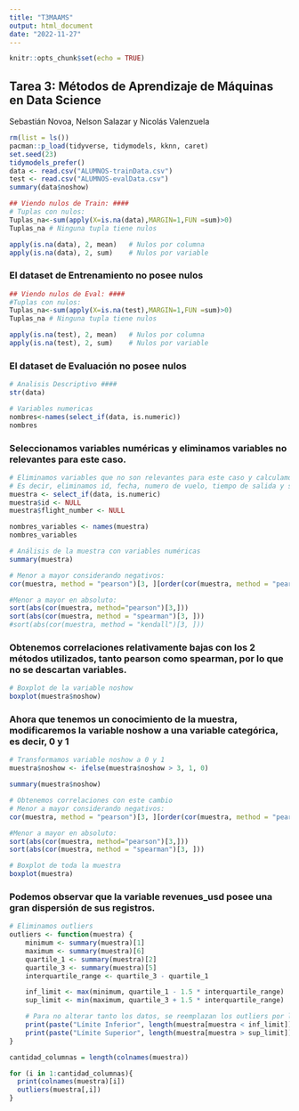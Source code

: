 ```yaml
---
title: "T3MAAMS"
output: html_document
date: "2022-11-27"
---
```


```r
knitr::opts_chunk$set(echo = TRUE)
```

## Tarea 3: Métodos de Aprendizaje de Máquinas en Data Science

Sebastián Novoa, Nelson Salazar y Nicolás Valenzuela

```r
rm(list = ls())
pacman::p_load(tidyverse, tidymodels, kknn, caret)
set.seed(23)
tidymodels_prefer()
data <- read.csv("ALUMNOS-trainData.csv")
test <- read.csv("ALUMNOS-evalData.csv")
summary(data$noshow)
```

```r
## Viendo nulos de Train: ####
# Tuplas con nulos:
Tuplas_na<-sum(apply(X=is.na(data),MARGIN=1,FUN =sum)>0)
Tuplas_na # Ninguna tupla tiene nulos

apply(is.na(data), 2, mean)   # Nulos por columna
apply(is.na(data), 2, sum)    # Nulos por variable
```

### El dataset de Entrenamiento no posee nulos

```r
## Viendo nulos de Eval: ####
#Tuplas con nulos:
Tuplas_na<-sum(apply(X=is.na(test),MARGIN=1,FUN =sum)>0)
Tuplas_na # Ninguna tupla tiene nulos

apply(is.na(test), 2, mean)   # Nulos por columna
apply(is.na(test), 2, sum)    # Nulos por variable
```

### El dataset de Evaluación no posee nulos

```r
# Analisis Descriptivo ####
str(data)

# Variables numericas
nombres<-names(select_if(data, is.numeric))
nombres
```

### Seleccionamos variables numéricas y eliminamos variables no relevantes para este caso.

```r
# Eliminamos variables que no son relevantes para este caso y calculamos correlaciones
# Es decir, eliminamos id, fecha, numero de vuelo, tiempo de salida y seleccionamos variables numéricas para realizar el cálculo de correlaciones
muestra <- select_if(data, is.numeric)
muestra$id <- NULL
muestra$flight_number <- NULL

nombres_variables <- names(muestra)
nombres_variables
```

```r
# Análisis de la muestra con variables numéricas
summary(muestra)
```

```r
# Menor a mayor considerando negativos:
cor(muestra, method = "pearson")[3, ][order(cor(muestra, method = "pearson")[17, ])]

#Menor a mayor en absoluto:
sort(abs(cor(muestra, method="pearson")[3,]))
sort(abs(cor(muestra, method = "spearman")[3, ]))
#sort(abs(cor(muestra, method = "kendall")[3, ]))
```

### Obtenemos correlaciones relativamente bajas con los 2 métodos utilizados, tanto pearson como spearman, por lo que no se descartan variables.

```r
# Boxplot de la variable noshow
boxplot(muestra$noshow)
```

### Ahora que tenemos un conocimiento de la muestra, modificaremos la variable noshow a una variable categórica, es decir, 0 y 1

```r
# Transformamos variable noshow a 0 y 1
muestra$noshow <- ifelse(muestra$noshow > 3, 1, 0)
```

```r
summary(muestra$noshow)
```

```r
# Obtenemos correlaciones con este cambio
# Menor a mayor considerando negativos:
cor(muestra, method = "pearson")[3, ][order(cor(muestra, method = "pearson")[17, ])]

#Menor a mayor en absoluto:
sort(abs(cor(muestra, method="pearson")[3,]))
sort(abs(cor(muestra, method = "spearman")[3, ]))

```

```r
# Boxplot de toda la muestra
boxplot(muestra)
```

### Podemos observar que la variable revenues_usd posee una gran dispersión de sus registros.


```r
# Eliminamos outliers
outliers <- function(muestra) {
    minimum <- summary(muestra)[1]
    maximum <- summary(muestra)[6]
    quartile_1 <- summary(muestra)[2]
    quartile_3 <- summary(muestra)[5]
    interquartile_range <- quartile_3 - quartile_1

    inf_limit <- max(minimum, quartile_1 - 1.5 * interquartile_range)
    sup_limit <- min(maximum, quartile_3 + 1.5 * interquartile_range)

    # Para no alterar tanto los datos, se reemplazan los outliers por la media
    print(paste("Límite Inferior", length(muestra[muestra < inf_limit])))
    print(paste("Límite Superior", length(muestra[muestra > sup_limit])))
}

cantidad_columnas = length(colnames(muestra))

for (i in 1:cantidad_columnas){
  print(colnames(muestra)[i])
  outliers(muestra[,i])
}

```

```r

```